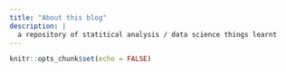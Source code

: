 ```yaml
---
title: "About this blog"
description: |
  a repository of statitical analysis / data science things learnt
---
```


```r
knitr::opts_chunk$set(echo = FALSE)
```
